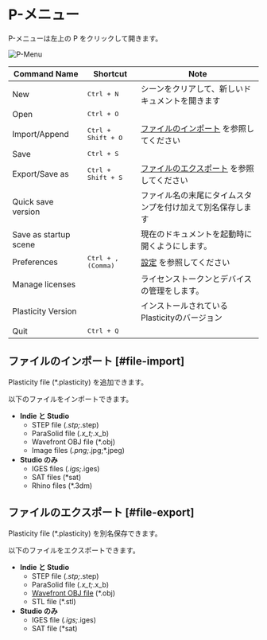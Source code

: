 # P-メニュー

P-メニューは左上の P をクリックして開きます。

![P-Menu](/img/file-menu.png)

| Command Name              | Shortcut                  | Note                                                       |
| ------------------------- | ------------------------- | ---------------------------------------------------------- |
| New                       | <kbd>Ctrl + N</kbd>         | シーンをクリアして、新しいドキュメントを開きます           |
| Open                      | <kbd>Ctrl + O</kbd>         |                                                            |
| Import/Append             | <kbd>Ctrl + Shift + O</kbd>   | [ファイルのインポート](#file-import) を参照してください    |
| Save                      | <kbd>Ctrl + S</kbd>         |                                                            |
| Export/Save as            | <kbd>Ctrl + Shift + S</kbd>   | [ファイルのエクスポート](#file-export) を参照してください   |
| Quick save version        |                           | ファイル名の末尾にタイムスタンプを付け加えて別名保存します |
| Save as startup scene     |                           | 現在のドキュメントを起動時に開くようにします。             |
| Preferences               | <kbd>Ctrl + , (Comma)</kbd> | [設定](./preferences) を参照してください                   |
| Manage licenses           |                           | ライセンストークンとデバイスの管理をします。               |
| Plasticity Version |                           | インストールされているPlasticityのバージョン               |
| Quit                      | <kbd>Ctrl + Q</kbd>         |                                                            |


## ファイルのインポート [#file-import]

Plasticity file (*.plasticity) を追加できます。


以下のファイルをインポートできます。

- **Indie と Studio** 
    - STEP file (*.stp;*.step)
    - ParaSolid file (*.x_t;*.x_b)
    - Wavefront OBJ file (*.obj)
    - Image files (*.png;*.jpg;*.jpeg)
- **Studio のみ**
    - IGES files (*.igs;*.iges) 
    - SAT files (*sat)
    - Rhino files (*.3dm) 

## ファイルのエクスポート [#file-export]

Plasticity file (*.plasticity) を別名保存できます。

以下のファイルをエクスポートできます。

- **Indie と Studio** 
    - STEP file (*.stp;*.step)
    - ParaSolid file (*.x_t;*.x_b)
    - [Wavefront OBJ file](./export-obj) (*.obj)
    - STL file (*.stl)
- **Studio のみ**
    - IGES file (*.igs;*.iges)
    - SAT file (*sat)









